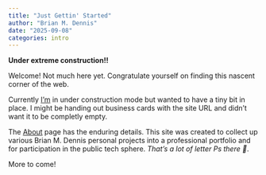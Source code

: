 ```yaml
---
title: "Just Gettin' Started"
author: "Brian M. Dennis"
date: "2025-09-08"
categories: intro
---
```


**Under extreme construction!!**

Welcome! Not much here yet. Congratulate yourself on finding this
nascent corner of the web.

Currently [I'm][1] in under construction mode
but wanted to have a tiny bit in place. I might be handing out
business cards with the site URL and didn't want it to be completly
empty.

The [About](/about.qmd) page has the enduring details. This site was
created to collect up various Brian M. Dennis personal projects into a
professional portfolio and for participation in the public tech
sphere. _That’s a lot of letter Ps there 🫤_.

More to come!

[1]: https://bmdphd.info